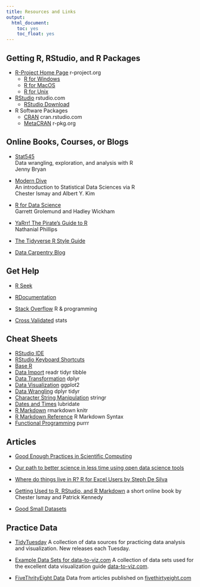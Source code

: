 ```yaml
---
title: Resources and Links
output:
  html_document:
    toc: yes
    toc_float: yes
---
```


[course-github]: https://github.com/gerkelab/core-r-course
[course-page]: https://gerkelab.github.io/core-r-course
[r-project]: https://www.r-project.org/
[cran]: https://cran.rstudio.com/
[metacran]: https://www.r-pkg.org
[r-windows]: https://cran.rstudio.com/bin/windows/base/
[r-macos]: https://cran.rstudio.com/bin/macosx/
[r-unix]: https://cran.rstudio.com/bin/linux/
[rstudio]: https://www.rstudio.com/
[rstudio-download]: https://www.rstudio.com/products/rstudio/download/#download

## Getting R, RStudio, and R Packages

- [R-Project Home Page][r-project] [r-project.org]{.muted}
    - [R for Windows][r-windows]
    - [R for MacOS][r-macos]
    - [R for Unix][r-unix]
    
- [RStudio] [rstudio.com]{.muted}
    - [RStudio Download][rstudio-download]
    
- R Software Packages
    - [CRAN] [cran.rstudio.com]{.muted}
    - [MetaCRAN] [r-pkg.org]{.muted}


## Online Books, Courses, or Blogs

- [Stat545](http://stat545.com/index.html) [<br>Data wrangling, exploration, and analysis with R<br>Jenny Bryan]{.muted}

- [Modern Dive](http://moderndive.com/) [<br>An introduction to Statistical Data Sciences via R<br>Chester Ismay and Albert Y. Kim]{.muted}

- [R for Data Science](http://r4ds.had.co.nz) [<br>Garrett Grolemund and Hadley Wickham]{.muted}
 
- [YaRrr! The Pirate’s Guide to R](https://bookdown.org/ndphillips/YaRrr/) [<br>Nathanial Phillips]{.muted}

- [The Tidyverse R Style Guide](http://style.tidyverse.org/)

- [Data Carpentry Blog](https://datacarpentry.org/blog/)

## Get Help

- [R Seek](http://rseek.org/)

- [RDocumentation](https://www.rdocumentation.org/)

- [Stack Overflow](https://stackoverflow.com/questions/tagged/r) [R & programming]{.muted}

- [Cross Validated](https://stats.stackexchange.com/) [stats]{.muted}

## Cheat Sheets

- [RStudio IDE](https://github.com/rstudio/cheatsheets/raw/master/rstudio-ide.pdf)
- [RStudio Keyboard Shortcuts](https://support.rstudio.com/hc/en-us/articles/200711853-Keyboard-Shortcuts)
- [Base R](https://paulvanderlaken.files.wordpress.com/2017/08/base-r-cheetsheat.pdf)
- [Data Import](https://github.com/rstudio/cheatsheets/raw/master/data-import.pdf) [readr]{.pkg} [tidyr]{.pkg} [tibble]{.pkg}
- [Data Transformation](https://github.com/rstudio/cheatsheets/raw/master/data-transformation.pdf) [dplyr]{.pkg}
- [Data Visualization](https://github.com/rstudio/cheatsheets/raw/master/data-visualization-2.1.pdf) [ggplot2]{.pkg}
- [Data Wrangling](https://paulvanderlaken.files.wordpress.com/2017/08/ddplyr-cheatsheet-data-wrangling-plyr.pdf) [dplyr]{.pkg} [tidyr]{.pkg}
- [Character String Manipulation](https://github.com/rstudio/cheatsheets/raw/master/strings.pdf) [stringr]{.pkg}
- [Dates and Times](https://github.com/rstudio/cheatsheets/raw/master/lubridate.pdf) [lubridate]{.pkg}
- [R Markdown](https://github.com/rstudio/cheatsheets/raw/master/rmarkdown-2.0.pdf) [rmarkdown]{.pkg} [knitr]{.pkg}
- [R Markdown Reference](https://www.rstudio.com/wp-content/uploads/2015/03/rmarkdown-reference.pdf) [R Markdown Syntax]{.muted}
- [Functional Programming](https://github.com/rstudio/cheatsheets/raw/master/purrr.pdf) [purrr]{.pkg}

## Articles

- [Good Enough Practices in Scientific Computing](https://arxiv.org/abs/1609.00037)

- [Our path to better science in less time using open data science tools](https://www.nature.com/articles/s41559-017-0160)

- [Where do things live in R? R for Excel Users by Steph De Silva](http://rex-analytics.com/things-live-r-r-excel-users/)

- [Getting Used to R, RStudio, and R Markdown](http://rbasics.netlify.com/index.html) a short online book by Chester Ismay and Patrick Kennedy

- [Good Small Datasets](http://veekaybee.github.io/2018/07/23/small-datasets/)

## Practice Data

- [TidyTuesday](https://github.com/rfordatascience/tidytuesday#datasets) A collection of data sources for practicing data analysis and visualization. New releases each Tuesday.

- [Example Data Sets for data-to-viz.com](https://github.com/holtzy/data_to_viz/tree/master/Example_dataset) A collection of data sets used for the excellent data visualization guide [data-to-viz.com](https://www.data-to-viz.com/).

- [FiveThrityEight Data](https://github.com/fivethirtyeight/data) Data from articles published on [fivethirtyeight.com](https://fivethirtyeight.com)
